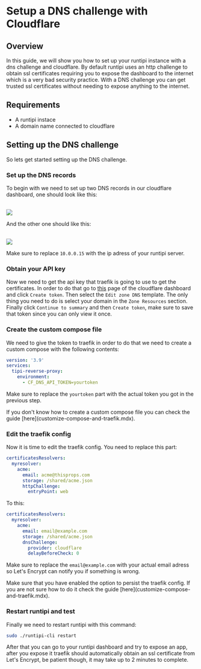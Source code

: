 
# Setup a DNS challenge with Cloudflare

## Overview

In this guide, we will show you how to set up your runtipi instance with a dns challenge and cloudflare. By default runtipi uses an http challenge to obtain ssl certificates requiring you to expose the dashboard to the internet which is a very
bad security practice. With a DNS challenge you can get trusted ssl certificates without needing to expose anything to the internet.

## Requirements

- A runtipi instace
- A domain name connected to cloudflare

## Setting up the DNS challenge

So lets get started setting up the DNS challenge.

<Steps>

### Set up the DNS records

To begin with we need to set up two DNS records in our cloudflare dashboard, one should look like this:

<br />
<Image src="/images/cloudflare-dns-challenge/record-1.png" width={1470} height={565} />

And the other one should like this:

<br />
<Image src="/images/cloudflare-dns-challenge/record-2.png" width={1467} height={571} />

<Callout>Make sure to replace `10.0.0.15` with the ip adress of your runtipi server.</Callout>

### Obtain your API key

Now we need to get the api key that traefik is going to use to get the certificates. In order to do that go to [this](https://dash.cloudflare.com/profile/api-tokens) page
of the cloudflare dashboard and click `Create token`. Then select the `Edit zone DNS` template. The only thing you need to do is select your domain in
the `Zone Resources` section. Finally click `Continue to summary` and then `Create token`, make sure to save that token since you can only view it once.

### Create the custom compose file

We need to give the token to traefik in order to do that we need to create a custom compose with the following contents:

```yaml
version: '3.9'
services:
  tipi-reverse-proxy:
    environment:
      - CF_DNS_API_TOKEN=yourtoken
```

Make sure to replace the `yourtoken` part with the actual token you got in the previous step.

<Callout>
  If you don't know how to create a custom compose file you can check the guide
  [here](customize-compose-and-traefik.mdx).
</Callout>

### Edit the traefik config

Now it is time to edit the traefik config. You need to replace this part:

```yaml
certificatesResolvers:
  myresolver:
    acme:
      email: acme@thisprops.com
      storage: /shared/acme.json
      httpChallenge:
        entryPoint: web
```

To this:

```yaml
certificatesResolvers:
  myresolver:
    acme:
      email: email@example.com
      storage: /shared/acme.json
      dnsChallenge:
        provider: cloudflare
        delayBeforeCheck: 0
```

Make sure to replace the `email@example.com` with your actual email adress so Let's Encrypt can notify you if something is wrong.

<Callout>
  Make sure that you have enabled the option to persist the traefik config. If you are not sure how
  to do it check the guide [here](customize-compose-and-traefik.mdx).
</Callout>

### Restart runtipi and test

Finally we need to restart runtipi with this command:

```bash
sudo ./runtipi-cli restart
```

After that you can go to your runtipi dashboard and try to expose an app, after you expose it traefik should automatically obtain
an ssl certificate from Let's Encrypt, be patient though, it may take up to 2 minutes to complete.

</Steps>
